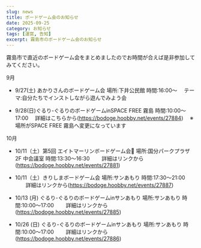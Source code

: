 ---
slug: news
title: ボードゲーム会のお知らせ
date: 2025-09-25
category: お知らせ
tags: [運営, 告知]
excerpt: 霧島市のボードゲーム会のお知らせ
---
霧島市で直近のボードゲーム会をまとめましたのでお時間が合えば是非参加してみてください。

9月
- 9/27(土) あかりさんのボードゲーム会  場所:下井公民館 時間:16:00～
　テーマ:自分たちでインストしながら遊んでみよう会

- 9/28(日)ぐるり-ぐるりのボードゲームinSPACE FREE 霧島 時間:10:00～17:00
　詳細はこちらから(https://bodoge.hoobby.net/events/27884)
　※場所がSPACE FREE 霧島へ変更になっています

10月
- 10/11（土）第5回 エイトマーリンボードゲーム会🎲 場所:国分パークプラザ2F 中会議室 時間:13:30～16:30
　　詳細はリンクから(https://bodoge.hoobby.net/events/27881)

- 10/11（土）きりしまボードゲーム会 場所:サンあもり 時間:17:30～21:00
　　詳細はリンクから(https://bodoge.hoobby.net/events/27887)

- 10/13 (月) ぐるり-ぐるりのボードゲームinサンあもり 場所:サンあもり 時間:10:00～17:00
　　詳細はリンクから(https://bodoge.hoobby.net/events/27885)

- 10/26 (日) ぐるり-ぐるりのボードゲームinサンあもり 場所:サンあもり 時間:10:00～17:00
　　詳細はリンクから(https://bodoge.hoobby.net/events/27886)